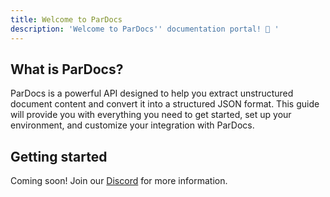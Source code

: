 ```yaml
---
title: Welcome to ParDocs
description: 'Welcome to ParDocs'' documentation portal! 👋 '
---
```


## What is ParDocs?

ParDocs is a powerful API designed to help you extract unstructured document content and convert it into a structured JSON format. This guide will provide you with everything you need to get started, set up your environment, and customize your integration with ParDocs.

## Getting started

Coming soon! Join our [Discord](https://discord.gg/xgEXkh7Rxk) for more information.
